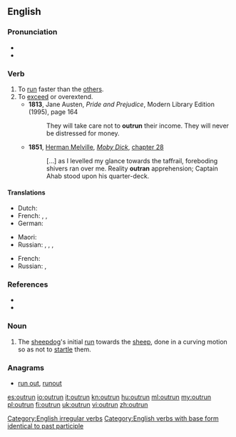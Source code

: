 ==English==

===Pronunciation===
* {{rhymes|ʌn}}
* {{IPA|/ˈaʊtɹʌn/}}

===Verb===
{{en-verb|outruns|outrunning|outran|outrun}}

# To [[run]] faster than the [[other]]s.
# To [[exceed]] or overextend.
#* '''1813''', Jane Austen, ''Pride and Prejudice'', Modern Library Edition (1995), page 164
#*: They will take care not to '''outrun''' their income. They will never be distressed for money.
#* '''1851''', [[w:Herman Melville|Herman Melville]], ''[[w:Moby Dick|Moby Dick]]'', [[s:Moby-Dick/Chapter 28|chapter 28]]
#*: [...] as I levelled my glance towards the taffrail, foreboding shivers ran over me. Reality '''outran''' apprehension; Captain Ahab stood upon his quarter-deck.

====Translations====
{{trans-top|run faster}}
* Dutch: {{t+|nl|ontlopen}}
* French: {{t|fr|[[prendre]] [[de]] [[l']][[avance]] [[sur]]}}, {{t+|fr|distancer}}, {{t+|fr|prendre de vitesse}}
* German: {{t+|de|überholen}}
{{trans-mid}}
* Maori: {{t|mi|kaikape}}
* Russian: {{t+|ru|обгоня́ть|impf|sc=Cyrl}}, {{t+|ru|обогна́ть|pf|sc=Cyrl}}, {{t+|ru|опережа́ть|impf|sc=Cyrl}}, {{t+|ru|опереди́ть|pf|sc=Cyrl}}
{{trans-bottom}}

{{trans-top|exceed}}
* French: {{t+|fr|dépasser}}
* Russian: {{t+|ru|превосходи́ть|impf|sc=Cyrl}}, {{t+|ru|превзойти́|pf|sc=Cyrl}}
{{trans-mid}}
{{trans-bottom}}

===References===
* {{R:Century 1911}}
* {{R:Webster 1913}}

===Noun===
{{en-noun}}

# {{context|sheepdog trials|lang=en}} The [[sheepdog]]'s initial [[run]] towards the [[sheep]], done in a curving motion so as not to [[startle]] them.

===Anagrams===
* [[run out#English|run out]], [[runout#English|runout]]

[[Category:English irregular verbs]]
[[Category:English verbs with base form identical to past participle]]

[[es:outrun]]
[[io:outrun]]
[[it:outrun]]
[[kn:outrun]]
[[hu:outrun]]
[[ml:outrun]]
[[my:outrun]]
[[pl:outrun]]
[[fi:outrun]]
[[uk:outrun]]
[[vi:outrun]]
[[zh:outrun]]